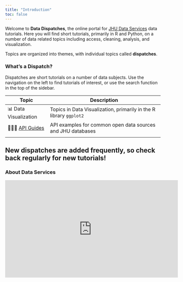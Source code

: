 ---
title: "Introduction"
toc: false
---

Welcome to **Data Dispatches**, the online portal for [JHU Data Services](https://dataservices.library.jhu.edu/) data tutorials. Here you will find short tutorials, primarily in R and Python, on a number of data related topics including access, cleaning, analysis, and visualization.

Topics are organized into themes, with individual topics called **dispatches**.

### What's a Dispatch?

Dispatches are short tutorials on a number of data subjects. Use the navigation on the left to find tutorials of interest, or use the search function in the top of the sidebar.

| Topic                                                    | Description                                                        |
|--------------------|----------------------------------------------------|
| 📊 Data Visualization                                    | Topics in Data Visualization, primarily in the R library `ggplot2` |
| 👩🏻‍💻 [API Guides](./dispatches/data-access/api-guides.qmd) | API examples for common open data sources and JHU databases        |
|                                                          |                                                                    |

::: callout-note
# New dispatches are added frequently, so check back regularly for new tutorials!
:::

### About Data Services

<iframe width="560" height="315" src="https://www.youtube.com/embed/r4VqNMw6Q8s" title="YouTube video player" frameborder="0" allow="accelerometer; autoplay; clipboard-write; encrypted-media; gyroscope; picture-in-picture" allowfullscreen>

</iframe>
